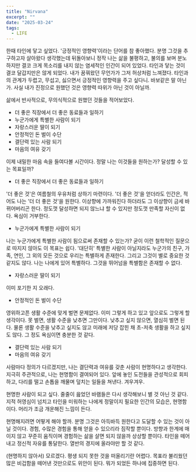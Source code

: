 ```yaml
---
title: "Nirvana"
excerpt: ""
date: "2025-03-24"
tags:
  - LIFE
---
```


한때 타인에 닿고 싶었다. '긍정적인 영향력'이라는 단어를 참 좋아했다.
분명 그것을 추구하고자 살아왔다 생각했는데 뒤돌아보니 정작 나는
삶을 불평하고, 불의를 보며 분노하지만 결코 크게 목소리를 내지 않는 염세적인 인간이 되어 있었다.
타인과 닿는 것이 결코 달갑지만은 않게 되었다.
내가 꿈꿔왔던 무언가가 그저 허상처럼 느껴졌다. 타인과의 관계가 두렵고, 무섭고, 싫으면서 긍정적인 영향력을 주고 싶다니. 바보같은 말 아닌가. 사실 내가 진정으로 원했던 것은 영향력 따위가 아닌 것이 아닐까.

삶에서 반사적으로, 무의식적으로 원했던 것들을 적어보았다.

- 더 좋은 직장에서 더 좋은 동료들과 일하기
- 누군가에게 특별한 사람이 되기
- 자랑스러운 딸이 되기
- 안정적인 돈 벌이 수단
- 결단력 있는 사람 되기
- 마음의 여유 갖기

이제 내밀한 마음 속을 들여다볼 시간이다. 정말 나는 이것들을 원하는가? 달성할 수 있는 목표일까?

- 더 좋은 직장에서 더 좋은 동료들과 일하기

'더 좋은 것'은 여름철의 우유처럼 상하기 마련이다. '더 좋은 것'을 얻더라도 인간은, 적어도 나는 '더 더 좋은 것'을 원한다. 이상향에 가까워진다 하더라도 그 이상향이 금세 바뀌어버리곤 한다. 정도껏 달성하면 되지 않느냐 할 수 있지만 정도껏 만족할 자신이 없다. 욕심이 거부한다.

- 누군가에게 특별한 사람이 되기

나는 누군가에게 특별한 사람이 됨으로써 존재할 수 있는가? 굳이 이런 철학적인 질문으로 따지지 않아도 이 목표는 쉽다. '대단히' 특별한 사람이 아닐지라도 누군가의 친구, 가족, 연인, 그 외의 모든 것으로 우리는 특별하게 존재한다. 그리고 그것이 별로 중요한 것 같지도 않다. 나는 나에게 있어 특별하다. 그것을 뛰어넘을 특별함은 존재할 수 없다.

- 자랑스러운 딸이 되기

이미 포기한 지 오래다.

- 안정적인 돈 벌이 수단

영위하고픈 생활 수준에 맞게 벌면 문제없다. 이미 그렇게 하고 있고 앞으로도 그렇게 할 생각이다. 못 벌면, 생활 수준을 낮추면 그만이다. 낮추고 싶지 않으면, 열심히 벌면 된다. 물론 생활 수준을 낮추고 싶지도 않고 미래에 저당 잡힌 채 초-저축 생활을 하고 싶지도 않다. 그 정도 욕심이면 충분한 것 같다.

- 결단력 있는 사람 되기
- 마음의 여유 갖기

사람마다 정의가 다르겠지만, 나는 결단력과 여유를 갖춘 사람이 현명하다고 생각한다. 지극히 주관적으로, 나는 현명함이 결여되어 있다. 앞에 놓인 도전들을 관성적으로 회피하고, 다리를 떨고 손톱을 깨물며 덮치는 일들을 쳐낸다. 겨우겨우.

현명한 사람이 되고 싶다. 줄줄이 읊었던 바램들은 다시 생각해보니 별 것 아닌 것 같다. 지적 허영심이 넘치고 타인을 미워하는 나에게 정말이지 필요한 인간의 모습은, 현명함이다. 머리가 조금 개운해진 느낌이 든다.

현명해지려면 어떻게 해야 할까. 분명 그것은 아득바득 원한다고 도달할 수 있는 것이 아닐 것이다. 경험, 수많은 경험을 통해 얻을 수 있으리라 짐작할 뿐이다. 방향과 한계에 매이지 않고 꾸준히 움직이며 경험하는 삶을 살면 되지 않을까 상상할 뿐이다. 타인을 떼어내고 정신적 자유를 통달한다. 열반의 경지에 올라야만 할 것 같다. 

(현명하지 않아서) 모르겠다. 평생 되지 못한 것을 떠올리기란 어렵다. 목표라 불리웠던 많은 비겁함을 떼어낸 것만으로도 위안이 된다. 뭐가 되었든 하나에 집중하면 된다.